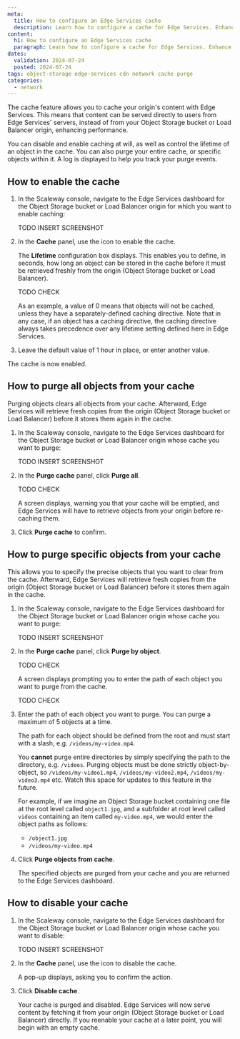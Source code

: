 ```yaml
---
meta:
  title: How to configure an Edge Services cache
  description: Learn how to configure a cache for Edge Services. Enhance performance and finely control your cached objects via purging (cache invalidation).
content:
  h1: How to configure an Edge Services cache
  paragraph: Learn how to configure a cache for Edge Services. Enhance performance and finely control your cached objects via purging (cache invalidation).
dates:
  validation: 2024-07-24
  posted: 2024-07-24
tags: object-storage edge-services cdn network cache purge
categories:
  - network
---
```


The cache feature allows you to cache your origin's content with Edge Services. This means that content can be served directly to users from Edge Services' servers, instead of from your Object Storage bucket or Load Balancer origin, enhancing performance.

You can disable and enable caching at will, as well as control the lifetime of an object in the cache. You can also purge your entire cache, or specific objects within it. A log is displayed to help you track your purge events.

## How to enable the cache

1. In the Scaleway console, navigate to the Edge Services dashboard for the Object Storage bucket or Load Balancer origin for which you want to enable caching:

    TODO INSERT SCREENSHOT

2. In the **Cache** panel, use the <Icon name="toggle" /> icon to enable the cache.

    The **Lifetime** configuration box displays. This enables you to define, in seconds, how long an object can be stored in the cache before it must be retrieved freshly from the origin (Object Storage bucket or Load Balancer).

    <Lightbox src="scaleway-edge-services-cache.webp" /> TODO CHECK

    <Message type="tip">
    As an example, a value of 0 means that objects will not be cached, unless they have a separately-defined caching directive. Note that in any case, if an object has a caching directive, the caching directive always takes precedence over any lifetime setting defined here in Edge Services.
    </Message>

3. Leave the default value of 1 hour in place, or enter another value.

The cache is now enabled.

## How to purge all objects from your cache

Purging objects clears all objects from your cache. Afterward, Edge Services will retrieve fresh copies from the origin (Object Storage bucket or Load Balancer) before it stores them again in the cache.

1. In the Scaleway console, navigate to the Edge Services dashboard for the Object Storage bucket or Load Balancer origin whose cache you want to purge:

    TODO INSERT SCREENSHOT

2. In the **Purge cache** panel, click **Purge all**.

    <Lightbox src="scaleway-edge-services-purge-cache.webp" /> TODO CHECK

    A screen displays, warning you that your cache will be emptied, and Edge Services will have to retrieve objects from your origin before re-caching them.
        
3. Click **Purge cache** to confirm.

## How to purge specific objects from your cache

This allows you to specify the precise objects that you want to clear from the cache. Afterward, Edge Services will retrieve fresh copies from the origin (Object Storage bucket or Load Balancer) before it stores them again in the cache.

1. In the Scaleway console, navigate to the Edge Services dashboard for the Object Storage bucket or Load Balancer origin whose cache you want to purge:

    TODO INSERT SCREENSHOT

2. In the **Purge cache** panel, click **Purge by object**.

    <Lightbox src="scaleway-edge-services-purge-cache.webp" /> TODO CHECK
        
    A screen displays prompting you to enter the path of each object you want to purge from the cache.

    <Lightbox src="scaleway-edge-services-purge-object.webp" /> TODO CHECK

3. Enter the path of each object you want to purge. You can purge a maximum of 5 objects at a time.

      <Message type="tip">

      The path for each object should be defined from the root and must start with a slash, e.g. `/videos/my-video.mp4`.

      You **cannot** purge entire directories by simply specifying the path to the directory, e.g. `/videos`. Purging objects must be done strictly object-by-object, so `/videos/my-video1.mp4`, `/videos/my-video2.mp4`, `/videos/my-video3.mp4` etc. Watch this space for updates to this feature in the future.

      For example, if we imagine an Object Storage bucket containing one file at the root level called `object1.jpg`, and a subfolder at root level called `videos` containing an item called `my-video.mp4`, we would enter the object paths as follows:

      - `/object1.jpg`
      - `/videos/my-video.mp4`

      </Message>

4. Click **Purge objects from cache**.

    The specified objects are purged from your cache and you are returned to the Edge Services dashboard.

## How to disable your cache

1. In the Scaleway console, navigate to the Edge Services dashboard for the Object Storage bucket or Load Balancer origin whose cache you want to disable:

    TODO INSERT SCREENSHOT

2. In the **Cache** panel, use the <Icon name="toggle" /> icon to disable the cache.

    A pop-up displays, asking you to confirm the action.

3. Click **Disable cache**.

    Your cache is purged and disabled. Edge Services will now serve content by fetching it from your origin (Object Storage bucket or Load Balancer) directly. If you reenable your cache at a later point, you will begin with an empty cache.